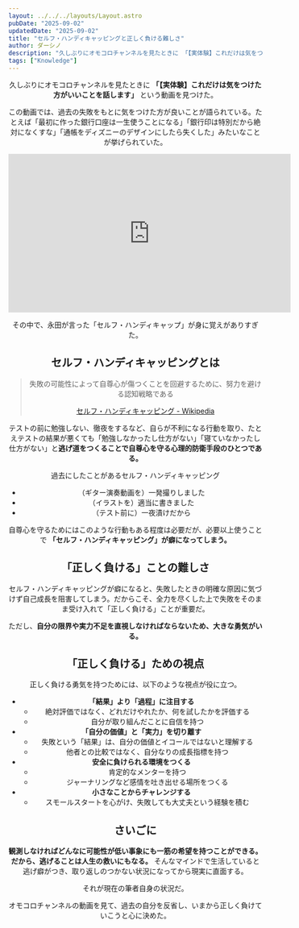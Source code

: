```yaml
---
layout: ../../../layouts/Layout.astro
pubDate: "2025-09-02"
updatedDate: "2025-09-02"
title: "セルフ・ハンディキャッピングと正しく負ける難しさ"
author: ダーシノ
description: "久しぶりにオモコロチャンネルを見たときに 「【実体験】これだけは気をつけた方がいいことを話します」 という動画を見つけた。この動画では、過去の失敗をもとに気をつけた方が良いことが語られている。たとえば「最初に作った銀行口座は一生使うことになる」「銀行印は特別だから絶対になくすな」「通帳をディズニーのデザインにしたら失くした」みたいなことが挙げられていた。"
tags: ["Knowledge"]
---
```



<Header {...frontmatter} />

久しぶりにオモコロチャンネルを見たときに **「【実体験】これだけは気をつけた方がいいことを話します」** という動画を見つけた。

この動画では、過去の失敗をもとに気をつけた方が良いことが語られている。たとえば「最初に作った銀行口座は一生使うことになる」「銀行印は特別だから絶対になくすな」「通帳をディズニーのデザインにしたら失くした」みたいなことが挙げられていた。

<iframe width="560" height="315" src="https://www.youtube.com/embed/rkkLN49fPnc?si=RAT4yc5J9BNxY4UJ" title="YouTube video player" frameborder="0" allow="accelerometer; autoplay; clipboard-write; encrypted-media; gyroscope; picture-in-picture; web-share" referrerpolicy="strict-origin-when-cross-origin" allowfullscreen></iframe>

その中で、永田が言った「セルフ・ハンディキャップ」が身に覚えがありすぎた。

## セルフ・ハンディキャッピングとは

> 失敗の可能性によって自尊心が傷つくことを回避するために、努力を避ける認知戦略である
>
> [セルフ・ハンディキャッピング - Wikipedia](https://ja.wikipedia.org/wiki/%E3%82%BB%E3%83%AB%E3%83%95%E3%83%BB%E3%83%8F%E3%83%B3%E3%83%87%E3%82%A3%E3%82%AD%E3%83%A3%E3%83%83%E3%83%94%E3%83%B3%E3%82%B0)

テストの前に勉強しない、徹夜をするなど、自らが不利になる行動を取り、たとえテストの結果が悪くても「勉強しなかったし仕方がない」「寝ていなかったし仕方がない」と**逃げ道をつくることで自尊心を守る心理的防衛手段のひとつである。**


過去にしたことがあるセルフ・ハンディキャッピング

- （ギター演奏動画を）一発撮りしました
- （イラストを）適当に書きました
- （テスト前に）一夜漬けだから

自尊心を守るためにはこのような行動もある程度は必要だが、必要以上使うことで **「セルフ・ハンディキャッピング」が癖になってしまう。**


## 「正しく負ける」ことの難しさ

セルフ・ハンディキャッピングが癖になると、失敗したときの明確な原因に気づけず自己成長を阻害してしまう。だからこそ、全力を尽くした上で失敗をそのまま受け入れて「正しく負ける」ことが重要だ。

ただし、**自分の限界や実力不足を直視しなければならないため、大きな勇気がいる。**

## 「正しく負ける」ための視点

正しく負ける勇気を持つためには、以下のような視点が役に立つ。

- **「結果」より「過程」に注目する**
  - 絶対評価ではなく、どれだけやれたか、何を試したかを評価する
  - 自分が取り組んだことに自信を持つ
- **「自分の価値」と「実力」を切り離す**
  - 失敗という「結果」は、自分の価値とイコールではないと理解する
  - 他者との比較ではなく、自分なりの成長指標を持つ
- **安全に負けられる環境をつくる**
  - 肯定的なメンターを持つ
  - ジャーナリングなど感情を吐き出せる場所をつくる
- **小さなことからチャレンジする**
  - スモールスタートを心がけ、失敗しても大丈夫という経験を積む

## さいごに

**観測しなければどんなに可能性が低い事象にも一筋の希望を持つことができる。だから、逃げることは人生の救いにもなる。**
そんなマインドで生活していると逃げ癖がつき、取り返しのつかない状況になってから現実に直面する。

それが現在の筆者自身の状況だ。

オモコロチャンネルの動画を見て、過去の自分を反省し、いまから正しく負けていこうと心に決めた。
